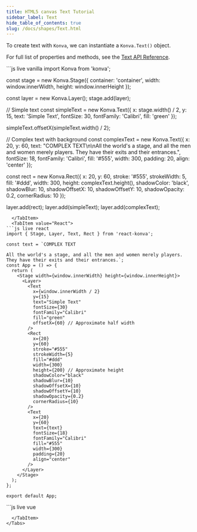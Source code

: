 ```yaml
---
title: HTML5 canvas Text Tutorial
sidebar_label: Text
hide_table_of_contents: true
slug: /docs/shapes/Text.html
---
```


To create text with `Konva`, we can instantiate a `Konva.Text()` object.

For full list of properties and methods, see the [Text API Reference](/api/Konva.Text.html).


<Tabs>
  <TabItem value="Vanilla" default>
```js live vanilla
import Konva from 'konva';

const stage = new Konva.Stage({
  container: 'container',
  width: window.innerWidth,
  height: window.innerHeight
});

const layer = new Konva.Layer();
stage.add(layer);

// Simple text
const simpleText = new Konva.Text({
  x: stage.width() / 2,
  y: 15,
  text: 'Simple Text',
  fontSize: 30,
  fontFamily: 'Calibri',
  fill: 'green'
});

simpleText.offsetX(simpleText.width() / 2);

// Complex text with background
const complexText = new Konva.Text({
  x: 20,
  y: 60,
  text: "COMPLEX TEXT\n\nAll the world's a stage, and all the men and women merely players. They have their exits and their entrances.",
  fontSize: 18,
  fontFamily: 'Calibri',
  fill: '#555',
  width: 300,
  padding: 20,
  align: 'center'
});

const rect = new Konva.Rect({
  x: 20,
  y: 60,
  stroke: '#555',
  strokeWidth: 5,
  fill: '#ddd',
  width: 300,
  height: complexText.height(),
  shadowColor: 'black',
  shadowBlur: 10,
  shadowOffsetX: 10,
  shadowOffsetY: 10,
  shadowOpacity: 0.2,
  cornerRadius: 10
});

layer.add(rect);
layer.add(simpleText);
layer.add(complexText);
```
  </TabItem>
  <TabItem value="React">
```js live react
import { Stage, Layer, Text, Rect } from 'react-konva';

const text = `COMPLEX TEXT

All the world's a stage, and all the men and women merely players. They have their exits and their entrances.`;
const App = () => {
  return (
    <Stage width={window.innerWidth} height={window.innerHeight}>
      <Layer>
        <Text
          x={window.innerWidth / 2}
          y={15}
          text="Simple Text"
          fontSize={30}
          fontFamily="Calibri"
          fill="green"
          offsetX={60} // Approximate half width
        />
        <Rect
          x={20}
          y={60}
          stroke="#555"
          strokeWidth={5}
          fill="#ddd"
          width={300}
          height={200} // Approximate height
          shadowColor="black"
          shadowBlur={10}
          shadowOffsetX={10}
          shadowOffsetY={10}
          shadowOpacity={0.2}
          cornerRadius={10}
        />
        <Text
          x={20}
          y={60}
          text={text}
          fontSize={18}
          fontFamily="Calibri"
          fill="#555"
          width={300}
          padding={20}
          align="center"
        />
      </Layer>
    </Stage>
  );
};

export default App;
```
  </TabItem>
  <TabItem value="Vue">
```js live vue
<template>
  <v-stage :config="stageSize">
    <v-layer>
      <v-rect :config="rectConfig" />
      <v-text :config="simpleTextConfig" />
      <v-text :config="complexTextConfig" />
    </v-layer>
  </v-stage>
</template>

<script setup>
const stageSize = {
  width: window.innerWidth,
  height: window.innerHeight
};

const simpleTextConfig = {
  x: window.innerWidth / 2,
  y: 15,
  text: 'Simple Text',
  fontSize: 30,
  fontFamily: 'Calibri',
  fill: 'green',
  offsetX: 60 // Approximate half width
};

const complexTextConfig = {
  x: 20,
  y: 60,
  text: "COMPLEX TEXT\n\nAll the world's a stage, and all the men and women merely players. They have their exits and their entrances.",
  fontSize: 18,
  fontFamily: 'Calibri',
  fill: '#555',
  width: 300,
  padding: 20,
  align: 'center'
};

const rectConfig = {
  x: 20,
  y: 60,
  stroke: '#555',
  strokeWidth: 5,
  fill: '#ddd',
  width: 300,
  height: 200, // Approximate height
  shadowColor: 'black',
  shadowBlur: 10,
  shadowOffsetX: 10,
  shadowOffsetY: 10,
  shadowOpacity: 0.2,
  cornerRadius: 10
};
</script>
```
  </TabItem>
</Tabs> 
